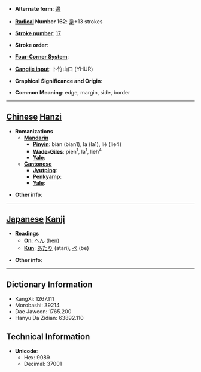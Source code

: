 * '''Alternate form''': [[邊]]

* '''[[Wiktionary:Chinese radical index| Radical]] Number 162''': [[Wiktionary:Chinese radical index 辵|辵]]+13 strokes

* '''[[Wiktionary:Chinese total strokes index|Stroke number]]''': [[Wiktionary:Chinese total strokes index 17|17]]

* '''Stroke order''': 

* '''[[Wiktionary:Chinese four corner index|Four-Corner System]]''': 

* '''[[Wiktionary:Chinese Cangjie index|Cangjie input]]''': 卜竹山口 (YHUR)

* '''Graphical Significance and Origin''': 

* '''Common Meaning''': edge, margin, side, border

----

== [[Chinese]] [[Hanzi]] ==

* '''Romanizations'''
** '''[[Mandarin]]'''
*** '''[[Pinyin]]''': biān (bian1), lā (la1), liè (lie4)
*** '''[[Wade-Giles]]''': pien<sup>1</sup>, la<sup>1</sup>, lieh<sup>4</sup>
*** '''[[Yale]]''': 
** '''[[Cantonese]]'''
*** '''[[Jyutping]]''':
*** '''[[Penkyamp]]''': 
*** '''[[Yale]]''': 

* '''Other info''': 

----

== [[Japanese]] [[Kanji]] ==

* '''Readings'''
** '''[[On]]''': [[へん]] (hen)
** '''[[Kun]]''': [[あたり]] (atari), [[べ]] (be)

* '''Other info''':  

----

== Dictionary Information ==

* KangXi: 1267.111
* Morobashi: 39214
* Dae Jaweon: 1765.200
* Hanyu Da Zidian: 63892.110

== Technical Information ==

* '''Unicode''':
** Hex: 9089
** Decimal: 37001